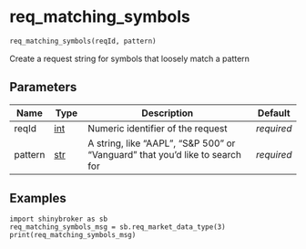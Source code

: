 # req_matching_symbols { #shinybroker.req_matching_symbols }

```python
req_matching_symbols(reqId, pattern)
```

Create a request string for symbols that loosely match a pattern

## Parameters {.doc-section .doc-section-parameters}

| Name    | Type         | Description                                                                  | Default    |
|---------|--------------|------------------------------------------------------------------------------|------------|
| reqId   | [int](`int`) | Numeric identifier of the request                                            | _required_ |
| pattern | [str](`str`) | A string, like "AAPL", "S&P 500" or "Vanguard" that you'd like to search for | _required_ |

## Examples {.doc-section .doc-section-examples}

```
import shinybroker as sb
req_matching_symbols_msg = sb.req_market_data_type(3)
print(req_matching_symbols_msg)
```